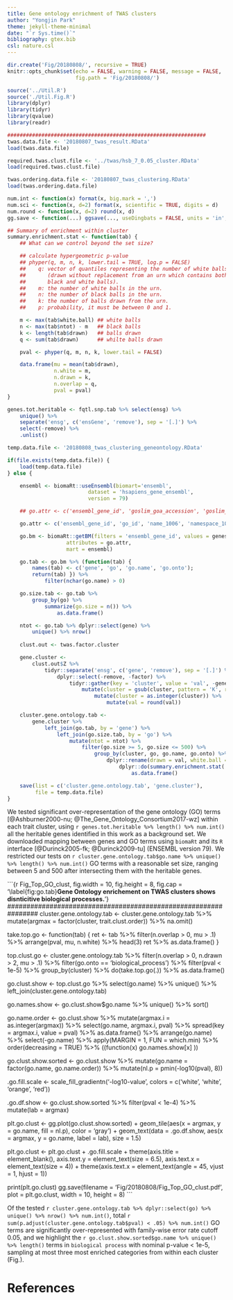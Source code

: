 ```yaml
---
title: Gene ontology enrichment of TWAS clusters
author: "Yongjin Park"
theme: jekyll-theme-minimal
date: "`r Sys.time()`"
bibliography: gtex.bib
csl: nature.csl
---
```


```r
dir.create('Fig/20180808/', recursive = TRUE)
knitr::opts_chunk$set(echo = FALSE, warning = FALSE, message = FALSE,
                      fig.path = 'Fig/20180808/')
```

```r
source('../Util.R')
source('./Util.Fig.R')
library(dplyr)
library(tidyr)
library(qvalue)
library(readr)

################################################################
twas.data.file <- '20180807_twas_result.RData'
load(twas.data.file)

required.twas.clust.file <- '../twas/hsb_7_0.05_cluster.RData'
load(required.twas.clust.file)

twas.ordering.data.file <- '20180807_twas_clustering.RData'
load(twas.ordering.data.file)

num.int <- function(x) format(x, big.mark = ',')
num.sci <- function(x, d=2) format(x, scientific = TRUE, digits = d)
num.round <- function(x, d=2) round(x, d)
gg.save <- function(...) ggsave(..., useDingbats = FALSE, units = 'in', limitsize = FALSE)
```

```r
## Summary of enrichment within cluster
summary.enrichment.stat <- function(tab) {
    ## What can we control beyond the set size?

    ## calculate hypergeometric p-value
    ## phyper(q, m, n, k, lower.tail = TRUE, log.p = FALSE)
    ##    q: vector of quantiles representing the number of white balls
    ##       (drawn without replacement from an urn which contains both
    ##       black and white balls).
    ##    m: the number of white balls in the urn.
    ##    n: the number of black balls in the urn.
    ##    k: the number of balls drawn from the urn.
    ##    p: probability, it must be between 0 and 1.

    m <- max(tab$white.ball) ## white balls
    n <- max(tab$ntot) - m   ## black balls
    k <- length(tab$drawn)   ## balls drawn
    q <- sum(tab$drawn)      ## whilte balls drawn

    pval <- phyper(q, m, n, k, lower.tail = FALSE)

    data.frame(mu = mean(tab$drawn),
               n.white = m,
               n.drawn = k,
               n.overlap = q,
               pval = pval)
}

genes.tot.heritable <- fqtl.snp.tab %>% select(ensg) %>%
    unique() %>%
    separate('ensg', c('ensGene', 'remove'), sep = '[.]') %>%
    select(-remove) %>%
    .unlist()

temp.data.file <- '20180808_twas_clustering_geneontology.RData'

if(file.exists(temp.data.file)) {
    load(temp.data.file)
} else {

    ensembl <- biomaRt::useEnsembl(biomart='ensembl',
                          dataset = 'hsapiens_gene_ensembl',
                          version = 79)

    ## go.attr <- c('ensembl_gene_id', 'goslim_goa_accession', 'goslim_goa_description')

    go.attr <- c('ensembl_gene_id', 'go_id', 'name_1006', 'namespace_1003')

    go.bm <- biomaRt::getBM(filters = 'ensembl_gene_id', values = genes.tot.heritable,
                   attributes = go.attr,
                   mart = ensembl)

    go.tab <- go.bm %>% (function(tab) {
        names(tab) <- c('gene', 'go', 'go.name', 'go.onto');
        return(tab) }) %>%
            filter(nchar(go.name) > 0)

    go.size.tab <- go.tab %>%
        group_by(go) %>%
            summarize(go.size = n()) %>%
                as.data.frame()

    ntot <- go.tab %>% dplyr::select(gene) %>%
        unique() %>% nrow()
   
    clust.out <- twas.factor.cluster

    gene.cluster <- 
        clust.out$Z %>%
            tidyr::separate('ensg', c('gene', 'remove'), sep = '[.]') %>%
                dplyr::select(-remove, -factor) %>%
                    tidyr::gather(key = 'cluster', value = 'val', -gene) %>%
                        mutate(cluster = gsub(cluster, pattern = 'K', replacement = '')) %>%
                            mutate(cluster = as.integer(cluster)) %>%
                                mutate(val = round(val))

    cluster.gene.ontology.tab <-
        gene.cluster %>%
            left_join(go.tab, by = 'gene') %>%
                left_join(go.size.tab, by = 'go') %>%
                    mutate(ntot = ntot) %>%
                        filter(go.size >= 5, go.size <= 500) %>%
                            group_by(cluster, go, go.name, go.onto) %>%
                                dplyr::rename(drawn = val, white.ball = go.size) %>%
                                    dplyr::do(summary.enrichment.stat(.)) %>%
                                        as.data.frame()

    save(list = c('cluster.gene.ontology.tab', 'gene.cluster'),
         file = temp.data.file)
}
```

We tested significant over-representation of the gene ontology (GO) terms [@Ashburner2000-nu; @The_Gene_Ontology_Consortium2017-wz] within each trait cluster, using `r genes.tot.heritable %>% length() %>% num.int()` all the heritable genes identified in this work as a background set.  We downloaded mapping between genes and GO terms using `biomaRt` and its `R` interface [@Durinck2005-fk; @Durinck2009-tu] (ENSEMBL version 79).  We restricted our tests on `r cluster.gene.ontology.tab$go.name %>% unique() %>% length() %>% num.int()` GO terms with a reasonable set size, ranging between 5 and 500 after intersecting them with the heritable genes.

```{r Fig_Top_GO_clust, fig.width = 10, fig.height = 8, fig.cap = '\\label{fig:go.tab}__Gene Ontology enrichement on TWAS clusters shows disnticitive biological processes.__'}
################################################################
cluster.gene.ontology.tab <- 
    cluster.gene.ontology.tab %>%
    mutate(argmax = factor(cluster, trait.clust.order)) %>%
    na.omit()

take.top.go <- function(tab) {
    ret <- tab %>%
        filter(n.overlap > 0, mu > .1) %>%
            arrange(pval, mu, n.white) %>%
                head(3)
    ret %>% as.data.frame()
}

top.clust.go <- cluster.gene.ontology.tab %>% 
    filter(n.overlap > 0, n.drawn > 2, mu > .1) %>%
    filter(go.onto == 'biological_process') %>%
    filter(pval < 1e-5) %>%
    group_by(cluster) %>%
    do(take.top.go(.)) %>%
    as.data.frame()

go.clust.show <- 
    top.clust.go %>% select(go.name) %>% unique() %>%
    left_join(cluster.gene.ontology.tab)
    
go.names.show <- go.clust.show$go.name %>% unique() %>% sort()

go.name.order <-
    go.clust.show %>%
    mutate(argmax.i = as.integer(argmax)) %>%
    select(go.name, argmax.i, pval) %>%
    spread(key = argmax.i, value = pval) %>%
    as.data.frame() %>%
    arrange(go.name) %>%
    select(-go.name) %>%
    apply(MARGIN = 1, FUN = which.min) %>%
    order(decreasing = TRUE) %>%
    ((function(x) go.names.show[x] ))

go.clust.show.sorted <- go.clust.show %>%
    mutate(go.name = factor(go.name, go.name.order)) %>%
    mutate(nl.p = pmin(-log10(pval), 8))

.go.fill.scale <- scale_fill_gradientn('-log10\np-value',
                                       colors = c('white', 'white', 'orange', 'red'))

.go.df.show <- go.clust.show.sorted %>%
    filter(pval < 1e-4) %>%
    mutate(lab = argmax)

plt.go.clust <- 
    gg.plot(go.clust.show.sorted) +
    geom_tile(aes(x = argmax, y = go.name, fill = nl.p), color = 'gray') +
    geom_text(data = .go.df.show, 
              aes(x = argmax, y = go.name, label = lab),
              size = 1.5)

plt.go.clust <- plt.go.clust +
    .go.fill.scale +
    theme(axis.title = element_blank(),
          axis.text.y = element_text(size = 6.5),
          axis.text.x = element_text(size = 4)) +
    theme(axis.text.x = element_text(angle = 45, vjust = 1, hjust = 1))

print(plt.go.clust)
gg.save(filename = 'Fig/20180808/Fig_Top_GO_clust.pdf', plot = plt.go.clust, width = 10, height = 8)
```

Of the tested `r cluster.gene.ontology.tab %>% dplyr::select(go) %>% unique() %>% nrow() %>% num.int()`, total `r sum(p.adjust(cluster.gene.ontology.tab$pval) < .05) %>% num.int()` GO terms are significantly over-represented with family-wise error rate cutoff 0.05, and we highlight the `r go.clust.show.sorted$go.name %>% unique() %>% length()` terms in `biological process` with nominal p-value $<$ 1e-5, sampling at most three most enriched categories from within each cluster (Fig.\ref{fig:go.tab}).


# References
